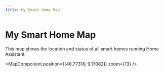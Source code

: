 ---
title: My Smart Home Map
---


# My Smart Home Map

This map shows the location and status of all smart homes running Home Assistant.

<MapComponent  position={[48.77318, 9.17082]} zoom={13}  />